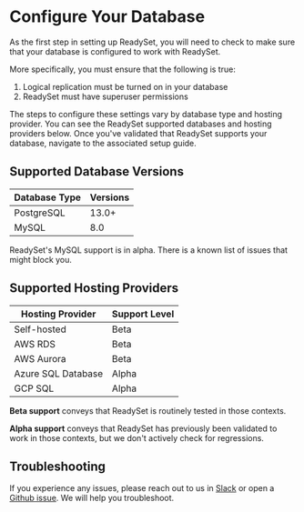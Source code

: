 
# Configure Your Database

As the first step in setting up ReadySet, you will need to check to make sure that your database is configured to work with ReadySet. 

More specifically, you must ensure that the following is true: 
1. Logical replication must be turned on in your database
2. ReadySet must have superuser permissions

The steps to configure these settings vary by database type and hosting provider. You can see the ReadySet supported
databases and hosting providers below. Once you've validated that ReadySet supports your database, navigate to the associated
setup guide. 

## Supported Database Versions

| Database Type | Versions |
| ----------- | ----------- |
| PostgreSQL | 13.0+ |
| MySQL  | 8.0 |


<Callout type="warning"> ReadySet's MySQL support is in alpha. There is a known list of issues that might block you. </Callout>

## Supported Hosting Providers

|  Hosting Provider | Support Level |
| ----------- | ----------- |
| Self-hosted | Beta |
| AWS RDS | Beta |
| AWS Aurora | Beta |
| Azure SQL Database | Alpha |
| GCP SQL | Alpha |


**Beta support** conveys that ReadySet is routinely tested in those contexts. 

**Alpha support** conveys that ReadySet has previously been validated to work in those contexts, but we don't actively check for regressions. 

## Troubleshooting 

If you experience any issues, please reach out to us in [Slack](https://join.slack.com/t/readysetcommunity/shared_invite/zt-2272gtiz4-0024xeRJUPGWlRETQrGkFw)
or open a [Github issue](https://github.com/readysettech/readyset/issues/new/choose). We will help you troubleshoot. 
